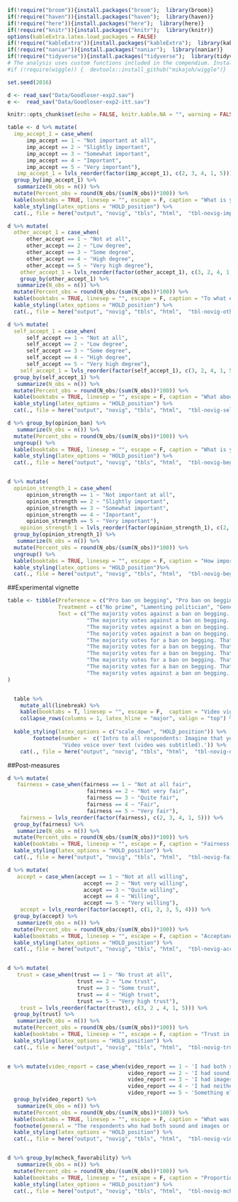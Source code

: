 
```r
if(!require("broom")){install.packages("broom");  library(broom)}
if(!require("haven")){install.packages("haven");  library(haven)}
if(!require("here")){install.packages("here");  library(here)}
if(!require("knitr")){install.packages("knitr");  library(knitr)}
options(kableExtra.latex.load_packages = FALSE) 
if(!require("kableExtra")){install.packages("kableExtra");  library(kableExtra)}
if(!require("naniar")){install.packages("naniar");  library(naniar)}
if(!require("tidyverse")){install.packages("tidyverse");  library(tidyverse)}
# The analysis uses custom functions included in the compendium. Install the included pkg with `devtools::install()` or just install from github with:
#if (!require(wiggle)) {  devtools::install_github("mikajoh/wiggle")}

set.seed(2016)

d <- read_sav("Data/Goodloser-exp2.sav")
e <-  read_sav("Data/Goodloser-exp2-itt.sav")

knitr::opts_chunk$set(echo = FALSE, knitr.kable.NA = "", warning = FALSE, message = FALSE)
```



```r

table <- d %>% mutate(
  imp_accept_1 = case_when(
      imp_accept == 1 ~ "Not important at all",
      imp_accept == 2 ~ "Slightly important",
      imp_accept == 3 ~ "Somewhat important",
      imp_accept == 4 ~ "Important",
      imp_accept == 5 ~ "Very important"),
   imp_accept_1 = lvls_reorder(factor(imp_accept_1), c(2, 3, 4, 1, 5))) %>% 
  group_by(imp_accept_1) %>%
   summarize(N_obs = n()) %>% 
  mutate(Percent_obs = round(N_obs/(sum(N_obs))*100)) %>%
  kable(booktabs = TRUE, linesep = "", escape = F, caption = "What is your opinion – how important is it to accept the decisions about important social issues after they have been adopted?", col.names = linebreak(c("Value", "N", "Percent"))) %>% 
  kable_styling(latex_options = "HOLD_position") %>% 
  cat(., file = here("output", "novig", "tbls", "html",  "tbl-novig-imp-accept.html"))

d %>% mutate(
  other_accept_1 = case_when(
      other_accept == 1 ~ "Not at all",
      other_accept == 2 ~ "Low degree",
      other_accept == 3 ~ "Some degree",
      other_accept == 4 ~ "High degree",
      other_accept == 5 ~ "Very high degree"),
    other_accept_1 = lvls_reorder(factor(other_accept_1), c(3, 2, 4, 1, 5))) %>% 
    group_by(other_accept_1) %>%
   summarize(N_obs = n()) %>% 
  mutate(Percent_obs = round(N_obs/(sum(N_obs))*100)) %>% 
  kable(booktabs = TRUE, linesep = "", escape = F, caption = "To what extent do you think people in Norway are willing to accept the decisions about important social issues after they have been adopted by politicians and the authorities?", col.names = linebreak(c("Value", "N", "Percent")))%>% 
  kable_styling(latex_options = "HOLD_position") %>% 
  cat(., file = here("output", "novig", "tbls", "html",  "tbl-novig-other-accept.html"))

d %>% mutate(
  self_accept_1 = case_when(
      self_accept == 1 ~ "Not at all",
      self_accept == 2 ~ "Low degree",
      self_accept == 3 ~ "Some degree",
      self_accept == 4 ~ "High degree",
      self_accept == 5 ~ "Very high degree"),
    self_accept_1 = lvls_reorder(factor(self_accept_1), c(3, 2, 4, 1, 5))) %>% 
  group_by(self_accept_1) %>%
   summarize(N_obs = n()) %>% 
  mutate(Percent_obs = round(N_obs/(sum(N_obs))*100)) %>% 
  kable(booktabs = TRUE, linesep = "", escape = F, caption = "What about you personally – do you live up to this standard (i.e., accept the decisions about important social issues after they have been adopted by politicians and the authorities)?", col.names = linebreak(c("Value", "N", "Percent"))) %>% 
  kable_styling(latex_options = "HOLD_position") %>% 
  cat(., file = here("output", "novig", "tbls", "html",  "tbl-novig-self-accept.html"))

d %>% group_by(opinion_ban) %>%
   summarize(N_obs = n()) %>% 
  mutate(Percent_obs = round(N_obs/(sum(N_obs))*100)) %>%
  ungroup() %>% 
  kable(booktabs = TRUE, linesep = "", escape = F, caption = "What is your opinion on a ban on begging in your municipality?", col.names = linebreak(c("Value", "N", "Percent"))) %>% 
  kable_styling(latex_options = "HOLD_position") %>% 
  cat(., file = here("output", "novig", "tbls", "html",  "tbl-novig-begging-pref.html"))


d %>% mutate(
  opinion_strength_1 = case_when(
      opinion_strength == 1 ~ "Not important at all",
      opinion_strength == 2 ~ "Slightly important",
      opinion_strength == 3 ~ "Somewhat important",
      opinion_strength == 4 ~ "Important",
      opinion_strength == 5 ~ "Very important"),
    opinion_strength_1 = lvls_reorder(factor(opinion_strength_1), c(2, 3, 4, 1, 5))) %>% 
  group_by(opinion_strength_1) %>%
   summarize(N_obs = n()) %>% 
  mutate(Percent_obs = round(N_obs/(sum(N_obs))*100)) %>%
  ungroup() %>% 
  kable(booktabs = TRUE, linesep = "", escape = F, caption = "How important is this issue to you personally?", col.names = linebreak(c("Value", "N", "Percent"))) %>% 
  kable_styling(latex_options = "HOLD_position")%>% 
  cat(., file = here("output", "novig", "tbls", "html",  "tbl-novig-begging-importance.html"))


```
##Experimental vignette


```r

table <- tibble(Preference = c("Pro ban on begging", "Pro ban on begging", "Pro ban on begging", "Pro ban on begging", "Pro ban on begging", "Against ban on begging", "Against ban on begging", "Against ban on begging", "Against ban on begging", "Against ban on begging"), 
                Treatment = c("No prime", "Lamenting politician", "General prime", "Specific prime", "Winner", "No prime", "Lamenting politician", "General prime", "Specific prime", "Winner"), 
                Text = c("The majority votes against a ban on begging. That means the council will not ban begging in your municipality.",
                         "The majority votes against a ban on begging. That means the council will not ban begging in your municipality. After the decision, the leader of one of the parties who where in favor of a ban states that they are disappointed and that the decision was wrong.",
                         "The majority votes against a ban on begging. That means the council will not ban begging in your municipality. After the decision, the leader of one of the parties who where in favor of a ban states that they are disappointed and that the decision was wrong, but that's how it is like living in a democracy. Sometimes you win, sometimes you lose.",
                         "The majority votes against a ban on begging. That means the council will not ban begging in your municipality. After the decision, the leader of one of the parties who where in favor of a ban states that they are disappointed and that the decision was wrong, but that it was a fair fight where both sides had the chance to defend their positions.",
                         "The majority votes for a ban on begging. That means the council will ban begging in your municipality.",
                         "The majority votes for a ban on begging. That means the council will ban begging in your municipality.", 
                         "The majority votes for a ban on begging. That means the council will ban begging in your municipality. After the decision, the leader of one of the parties who where in favor of a ban states that they are disappointed and that the decision was wrong.", 
                         "The majority votes for a ban on begging. That means the council will ban begging in your municipality. After the decision, the leader of one of the parties who where in favor of a ban states that they are disappointed and that the decision was wrong, but that's how it is like living in a democracy. Sometimes you win, sometimes you lose.",
                         "The majority votes for a ban on begging. That means the council will ban begging in your municipality. After the decision, the leader of one of the partieswho where in favor of a ban states that they are disappointed and that the decision was wrong, but that it was a fair fight where both sides had the chance to defend their positions.",
                         "The majority votes against a ban on begging. That means the council will not ban begging in your municipality.")
)


  table %>% 
    mutate_all(linebreak) %>% 
    kable(booktabs = T, linesep = "", escape = F,  caption = "Video vignette treatment dimensions and values.", col.names = linebreak(c("Preference", "Treatment", "Text"))) %>% 
    collapse_rows(columns = 1, latex_hline = "major", valign = "top") %>% 
    
  kable_styling(latex_options = c("scale_down", "HOLD_position")) %>% 
        footnote(number =  c('Intro to all respondents: Imagine that your municipality is about to decide whether begging on the streets should be banned or allowed within the municipal borders in the future. This is a controversial decision: Some inhabitants and politicians strongly support the ban, while other inhabitants and politicians are equally strongly against such a ban on begging. Some parties propose a ban on begging. The decision will be made in the municipal council, and follows the normal decision-making procedure. The proposal is  first debated in the council, where all members are welcome to express their position and their arguments. The debate is public, and journalists are present to report on the debate. In the end, the politicians vote on the proposal.',
                 'Video voice over text (video was subtitled).')) %>% 
    cat(., file = here("output", "novig", "tbls", "html",  "tbl-novig-design.html"))


```

##Post-measures

```r
d %>% mutate(
   fairness = case_when(fairness == 1 ~ "Not at all fair",
                         fairness == 2 ~ "Not very fair",
                         fairness == 3 ~ "Quite fair",
                         fairness == 4 ~ "Fair",
                         fairness == 5 ~ "Very fair"),
    fairness = lvls_reorder(factor(fairness), c(2, 3, 4, 1, 5))) %>% 
  group_by(fairness) %>%
   summarize(N_obs = n()) %>% 
  mutate(Percent_obs = round(N_obs/(sum(N_obs))*100)) %>% 
  kable(booktabs = TRUE, linesep = "", escape = F, caption = "Fairness: What do you think about the way the decision was made?", col.names = linebreak(c("Value", "N", "Percent")))%>% 
  kable_styling(latex_options = "HOLD_position") %>% 
  cat(., file = here("output", "novig", "tbls", "html",  "tbl-novig-fairness-dv.html"))

d %>% mutate(
   accept = case_when(accept == 1 ~ "Not at all willing",
                        accept == 2 ~ "Not very willing",
                        accept == 3 ~ "Quite willing", 
                        accept == 4 ~ "Willing", 
                        accept == 5 ~ "Very willing"),
    accept = lvls_reorder(factor(accept), c(1, 2, 3, 5, 4))) %>% 
  group_by(accept) %>%
   summarize(N_obs = n()) %>% 
  mutate(Percent_obs = round(N_obs/(sum(N_obs))*100)) %>% 
  kable(booktabs = TRUE, linesep = "", escape = F, caption = "Acceptance: When you think about the actual outcome of the decision, how willing are you to accept the decision?", col.names = linebreak(c("Value", "N", "Percent")))%>% 
  kable_styling(latex_options = "HOLD_position") %>% 
  cat(., file = here("output", "novig", "tbls", "html",  "tbl-novig-accept-dv.html"))


d %>% mutate(
   trust = case_when(trust == 1 ~ "No trust at all",
                      trust == 2 ~ "Low trust",
                      trust == 3 ~ "Some trust",
                      trust == 4 ~ "High trust",
                      trust == 5 ~ "Very high trust"),
    trust = lvls_reorder(factor(trust), c(3, 2 , 4, 1, 5))) %>% 
  group_by(trust) %>%
   summarize(N_obs = n()) %>% 
  mutate(Percent_obs = round(N_obs/(sum(N_obs))*100)) %>% 
  kable(booktabs = TRUE, linesep = "", escape = F, caption = "Trust in politicians: Based on what you saw in the video, how much confidence do you have in the politicians who made the decision?", col.names = linebreak(c("Value", "N", "Percent")))%>% 
  kable_styling(latex_options = "HOLD_position") %>% 
  cat(., file = here("output", "novig", "tbls", "html",  "tbl-novig-trust-dv.html"))


e %>% mutate(video_report = case_when(video_report == 1 ~ 'I had both sound and images',
                                      video_report == 2 ~ 'I had sound, but no images',
                                      video_report == 3 ~ 'I had images, but no sound',
                                      video_report == 4 ~ 'I had neither sound nor images',
                                      video_report == 5 ~ 'Something else prevented me from playing the video')) %>% 
  group_by(video_report) %>%
   summarize(N_obs = n()) %>% 
  mutate(Percent_obs = round(N_obs/(sum(N_obs))*100)) %>% 
  kable(booktabs = TRUE, linesep = "", escape = F, caption = "What was the recording like?", col.names = linebreak(c("Value", "N", "Percent"))) %>% 
  footnote(general = "The respondents who had both sound and images or images but no sound were kept in the final sample.") %>% 
  kable_styling(latex_options = "HOLD_position") %>% 
  cat(., file = here("output", "novig", "tbls", "html",  "tbl-novig-videoreport.html"))


d %>% group_by(mcheck_favorability) %>%
   summarize(N_obs = n()) %>% 
  mutate(Percent_obs = round(N_obs/(sum(N_obs))*100)) %>% 
  kable(booktabs = TRUE, linesep = "", escape = F, caption = "Proportion that correctly or incorrectly identify whether or not the decision outcome was in line with their own preferences.", col.names = linebreak(c("Value", "N", "Percent"))) %>% 
  kable_styling(latex_options = "HOLD_position") %>% 
  cat(., file = here("output", "novig", "tbls", "html",  "tbl-novig-mcheckfavorability.html"))



```


